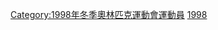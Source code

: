 {{CatPair|1994年冬季奧林匹克運動會獎牌得主|2002年冬季奧林匹克運動會獎牌得主}}

[[Category:1998年冬季奧林匹克運動會運動員|Category:1998年冬季奧林匹克運動會運動員]]
[[Category:各年冬季奥林匹克运动会奖牌得主|1998]]